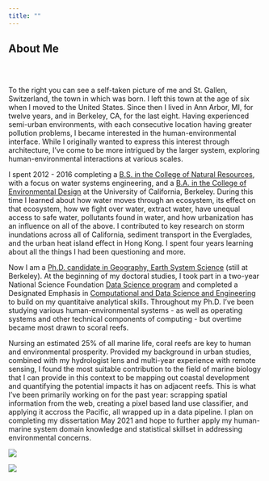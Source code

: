 ```yaml
---
title: ""
---
```


## About Me

<style type="text/css">
.title {
  display: none;
}

#getting-started img {
  margin-right: 10px;
}

</style>

<div class="row" style="padding-top: 30px;">
<div class="col-sm-6">

To the right you can see a self-taken picture of me and St. Gallen, Switzerland, the town in which 
was born. I left this town at the age of six when I moved
to the United States. Since then I lived in Ann Arbor, MI, for twelve years, and 
in Berkeley, CA, for the last eight. Having experienced semi-urban environments,
with each consecutive location having greater pollution problems, I became interested
in the human-environmental interface. While I originally wanted to express this interest
through architecture, I've come to be more intrigued by the larger system, exploring human-environmental interactions at various scales. 

I spent 2012 - 2016 completing a [B.S. in the College of Natural Resources](http://guide.berkeley.edu/undergraduate/degree-programs/conservation-resource-studies/), with a focus on water systems  engineering, and a [B.A. in the College of Environmental Design](http://guide.berkeley.edu/undergraduate/degree-programs/urban-studies/)
at the University of California, Berkeley. During this time I learned about how water moves through an ecosystem, its effect on that ecosystem, how we fight over water, extract water, have unequal access to safe water, pollutants found in water, and how urbanization has an influence on all of the above. I contributed to key research on storm inundations across all of California, sediment transport in the Everglades, and the urban heat island effect in Hong Kong. I spent four years learning about all the things I had been questioning and more.

Now I am a [Ph.D. candidate in Geography, Earth System Science](http://geography.berkeley.edu/graduate-studies/program-description/) (still at Berkeley). At the beginning of my doctoral studies, I took part in a two-year National Science Foundation [Data Science program](http://ds421.berkeley.edu/) and completed a Designated Emphasis in [Computational and Data Science and Engineering](https://citris-uc.org/initiatives/decse/) to build on my quantitaive analytical skills. Throughout my Ph.D. I've been studying various human-environmental systems - as well as operating systems and other technical components of computing - but overtime became most drawn to  scoral reefs. 

Nursing an estimated 25% of all marine life, coral reefs are key to human and environmental prosperity. Provided my background in urban studies, combined with my hydrologist lens and multi-year experience with remote sensing, I found the most suitable contribution to the field of marine biology that I can provide in this context to be mapping out coastal development and quantifying the potential impacts it has on adjacent reefs. This is what I've been primarily working on for the past year: scrapping spatial information from the web, creating a pixel based land use classifier, and applying it accross the Pacific, all wrapped up in a data pipeline. I plan on completing my dissertation May 2021 and hope to further apply my human-marine system domain knowledge and statistical skillset in addressing environmental concerns.


</div>
<div class="col-sm-6">




![](images/sankt_gallen.jpg)




![](images/coastal_development.jpg)


</div>